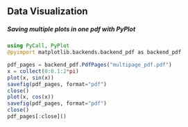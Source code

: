 ## Data Visualization

##### Saving multiple plots in one pdf with PyPlot

```julia
using PyCall, PyPlot
@pyimport matplotlib.backends.backend_pdf as backend_pdf

pdf_pages = backend_pdf.PdfPages("multipage_pdf.pdf")
x = collect(0:0.1:2*pi)
plot(x, sin(x))
savefig(pdf_pages, format="pdf")
close()
plot(x, cos(x))
savefig(pdf_pages, format="pdf")
close()
pdf_pages[:close]()
```
